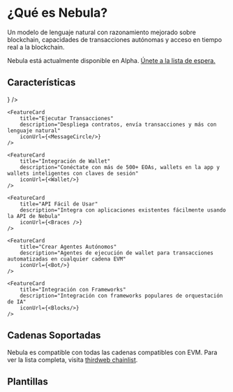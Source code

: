
# ¿Qué es Nebula?

Un modelo de lenguaje natural con razonamiento mejorado sobre blockchain, capacidades de transacciones autónomas y acceso en tiempo real a la blockchain.

Nebula está actualmente disponible en Alpha. [Únete a la lista de espera.](https://thirdweb.com/nebula)

<DocImage src={NebulaDiagram} />

## Características

<div
	className="my-4 grid gap-2 md:grid-cols-2 lg:grid-cols-2 "
>
	<FeatureCard
		title="Modelo Blockchain Propietario"
		description="Entrenado en más de 2,500+ redes EVM y 1M+ contratos"
		iconUrl={<File />}
	/>

    <FeatureCard
    	title="Ejecutar Transacciones"
    	description="Despliega contratos, envía transacciones y más con lenguaje natural"
		iconUrl={<MessageCircle/>}
    />

	<FeatureCard
    	title="Integración de Wallet"
    	description="Conéctate con más de 500+ EOAs, wallets en la app y wallets inteligentes con claves de sesión"
		iconUrl={<Wallet/>}
    />

	<FeatureCard
    	title="API Fácil de Usar"
    	description="Integra con aplicaciones existentes fácilmente usando la API de Nebula"
    	iconUrl={<Braces />}
    />

	<FeatureCard
    	title="Crear Agentes Autónomos"
    	description="Agentes de ejecución de wallet para transacciones automatizadas en cualquier cadena EVM"
    	iconUrl={<Bot/>}
    />

	<FeatureCard
    	title="Integración con Frameworks"
    	description="Integración con frameworks populares de orquestación de IA"
		iconUrl={<Blocks/>}
    />
</div>

## Cadenas Soportadas
Nebula es compatible con todas las cadenas compatibles con EVM. Para ver la lista completa, visita [thirdweb chainlist](https://thirdweb.com/chainlist).

<DocImage src={SupportedChains} />

## Plantillas

<Stack>

<GithubTemplateCard title="Bouncer Eliza Agent" href="https://github.com/thirdweb-example/bouncer-eliza-agent" />

</Stack>
